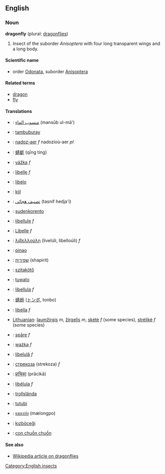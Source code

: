 ==English==
===Noun===
'''dragonfly''' (plural: [[dragonflies]])

# Insect of the suborder ''Anisoptera'' with four long transparent wings and a long body.

====Scientific name====
*order [[Odonata]], suborder [[Anisoptera]]

====Related terms====
*[[dragon]]
*[[fly]]

====Translations====
*{{ar}}: [[منسوب الماء]] (mansūb ul-mā')
*{{bns}}: [[tambuburay]]
*{{br}}: [[nadoz-aer]] ''f'' nadozioù-aer ''pl''
*{{zh}}: [[蜻蜓]] (qīng tíng)
*{{cs}}: [[vážka]] ''f''
*{{nl}}: [[libelle]] ''f''
*{{eo}}: [[libelo]]
*{{et}}: [[kiil]]
*{{fa}}: [[تصنيف هجائی]] (tasnif hedja'i)
*{{fi}}: [[sudenkorento]]
*{{fr}}: [[libellule]] ''f''
*{{de}}: [[Libelle]] ''f''
*{{el}}: [[λιβελλούλη]] (livelúli, libelloúli) ''f''
*{{haw}}: [[pinao]]
*{{he}}: [[שפירית]] (shapirit)
*{{hu}}: [[szitakötő]]
*{{ilo}}: [[tuwato]]
*{{it}}: [[libellula]] ''f''
*{{ja}}: [[蜻蛉]] ([[トンボ]], tonbo)
*{{la}}: [[libella]] ''f''
*[[Lithuanian]]: [[laumžirgis]] ''m'', [[žirgelis]] ''m'', [[skėtė]] ''f'' (some species), [[strėlikė]] ''f'' (some species)
*{{lv}}: [[spāre]] ''f''
*{{pl}}: [[ważka]] ''f''
*{{ro}}: [[libelulă]] ''f''
*{{ru}}: [[стрекоза]] (strekoza) ''f''
*{{sa}}: [[प्राचिका]] (prācikā)
*{{es}}: [[libélula]] ''f''
*{{sv}}: [[trollslända]]
*{{tl}}: [[tutubi]]
*{{th}}: [[แมลงปอ]] (mælongpo)
*{{tr}}: [[kızböceği]]
*{{vi}}: [[con chuồn chuồn]]

====See also====
*[[w:dragonfly|Wikipedia article on dragonflies]]

[[Category:English insects]]